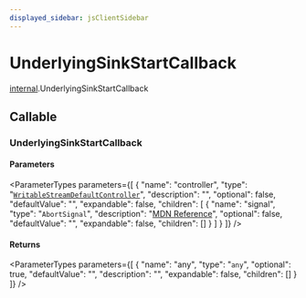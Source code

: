 ```yaml
---
displayed_sidebar: jsClientSidebar
---
```



# UnderlyingSinkStartCallback

[internal](../../modules/internal.mdx).UnderlyingSinkStartCallback

## Callable

### UnderlyingSinkStartCallback

#### Parameters

<ParameterTypes parameters={[
  {
    "name": "controller",
    "type": "[`WritableStreamDefaultController`](../../modules/internal.mdx#writablestreamdefaultcontroller-1)",
    "description": "",
    "optional": false,
    "defaultValue": "",
    "expandable": false,
    "children": [
      {
        "name": "signal",
        "type": "`AbortSignal`",
        "description": "[MDN Reference](https://developer.mozilla.org/docs/Web/API/WritableStreamDefaultController/signal)",
        "optional": false,
        "defaultValue": "",
        "expandable": false,
        "children": []
      }
    ]
  }
]} />

#### Returns

<ParameterTypes parameters={[
  {
    "name": "any",
    "type": "`any`",
    "optional": true,
    "defaultValue": "",
    "description": "",
    "expandable": false,
    "children": []
  }
]} />

